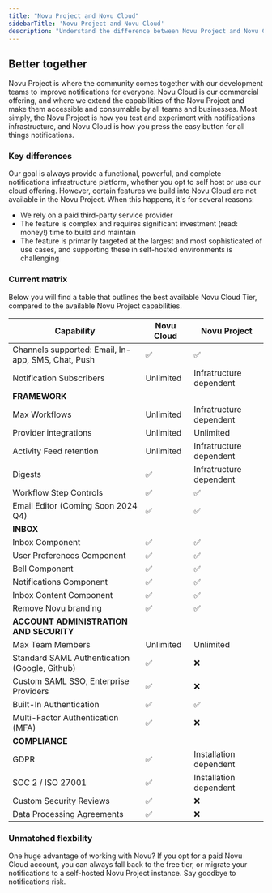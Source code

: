 ```yaml
---
title: "Novu Project and Novu Cloud"
sidebarTitle: 'Novu Project and Novu Cloud'
description: "Understand the difference between Novu Project and Novu Cloud"
---
```

## Better together
Novu Project is where the community comes together with our development teams to improve notifications for everyone. Novu Cloud is our commercial offering, and where we extend the capabilities of the Novu Project and make them accessible and consumable by all teams and businesses. Most simply, the Novu Project is how you test and experiment with notifications infrastructure, and Novu Cloud is how you press the easy button for all things notifications.

### Key differences
Our goal is always provide a functional, powerful, and complete notifications infrastructure platform, whether you opt to self host or use our cloud offering. However, certain features we build into Novu Cloud are not available in the Novu Project. When this happens, it's for several reasons:
- We rely on a paid third-party service provider
- The feature is complex and requires significant investment (read: money!) time to build and maintain
- The feature is primarily targeted at the largest and most sophisticated of use cases, and supporting these in self-hosted environments is challenging

### Current matrix
Below you will find a table that outlines the best available Novu Cloud Tier, compared to the available Novu Project capabilities.

|Capability | Novu Cloud | Novu Project |
|--- | --- | --- |
|Channels supported: Email, In-app, SMS, Chat, Push | ✅ | ✅ |
|Notification Subscribers | Unlimited | Infratructure dependent |
|**FRAMEWORK**|
|Max Workflows | Unlimited | Infratructure dependent |
|Provider integrations | Unlimited | Unlimited |
|Activity Feed retention | Unlimited | Infratructure dependent |
|Digests | ✅ | Infratructure dependent |
|Workflow Step Controls | ✅ | ✅ |
|Email Editor (Coming Soon 2024 Q4) | ✅ | ✅ |
|**INBOX**| 
|Inbox Component | ✅ | ✅ |
|User Preferences Component | ✅ | ✅ |
|Bell Component | ✅ | ✅ |
|Notifications Component | ✅ | ✅ |
|Inbox Content Component | ✅ | ✅ |
|Remove Novu branding | ✅ | ✅ |
|**ACCOUNT ADMINISTRATION AND SECURITY**|
|Max Team Members | Unlimited | Unlimited |
|Standard SAML Authentication (Google, Github) | ✅ | ❌ |
|Custom SAML SSO, Enterprise Providers | ✅ | ❌ |
|Built-In Authentication | ✅ | ✅ |
|Multi-Factor Authentication (MFA) | ✅ | ❌ |
|**COMPLIANCE**|
|GDPR | ✅ | Installation dependent |
|SOC 2 / ISO 27001 | ✅ | Installation dependent |
|Custom Security Reviews | ✅ | ❌ |
|Data Processing Agreements | ✅ | ❌ |

### Unmatched flexbility
One huge advantage of working with Novu? If you opt for a paid Novu Cloud account, you can always fall back to the free tier, or migrate your notifications to a self-hosted Novu Project instance. Say goodbye to notifications risk. 